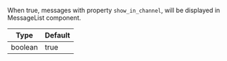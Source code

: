When true, messages with property `show_in_channel`, will be displayed in MessageList component.

| Type | Default |
| - | - |
| boolean | true |
